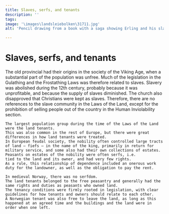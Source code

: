 ```yaml
---
title: Slaves, serfs, and tenants
description: ''
tags:
image: '\images\landsleiebolken\31711.jpg'
alt: 'Pencil drawing from a book with a saga showing Erling and his slaves.'

---
```



# Slaves, serfs, and tenants

<Container stil="initial side">
    The old provincial had their origins in the society of the Viking Age, when a substantial part of the population was unfree. 
    Much of the legislation in the Gulathing and the Frostathing Laws was therefore related to slaves. 
    Slavery was abolished during the 12th century, probably because it was unprofitable, and because the supply of slaves diminished. 
    The church also disapproved that Christians were kept as slaves. 
    Therefore, there are no references to the slave community in the Laws of the Land, except for the prohibition of selling people out of the country in the Human Inviolability section. 
    
    The largest population group during the time of the Laws of the Land were the land tenants. 
    This was also common in the rest of Europe, but there were great differences in how land tenants were treated. 
    In European feudal society, the nobility often controlled large tracts of land – fiefs – in the name of the king, primarily in return for military service, and some also had their own collections of estates. 
    Peasants on estates of the nobility were often serfs, i.e. 
    tied to the land and its owner, and had very few rights. 
    As a rule, this relationship of dependence included an onerous work duty for the landowner, as well as the obligation to pay the rent. 
    
    In medieval Norway, there was no serfdom. 
    The land tenants belonged to the free peasantry and generally had the same rights and duties as peasants who owned land. 
    The tenancy conditions were firmly rooted in legislation, with clear guidelines for how tenants and owners should relate to each other. 
    A Norwegian tenant was also free to leave the land, as long as this happened at an agreed time and the buildings and the land were in order when one left.
</Container>

<Figure
   image="/images/landsleiebolken/_R001753.jpg"
    title="Silhouettes of land tenants from the exhibition."
    alt="Silhouettes of land tenants from the exhibition."
>
</Figure>